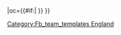 {{fb team |t=-{zh-hans:哈云特; zh-hk:哈文特; zh-tw:哈瓦特;}- |tan=哈雲特與禾達路維足球會 |tc=ENG |abb={{#if:{{{abb|}}}|HAV}} |oc={{#if:{{{oc|}}}|{{{oc}}} }} }}<!--
--><noinclude>[[Category:Fb_team_templates England]]</noinclude>